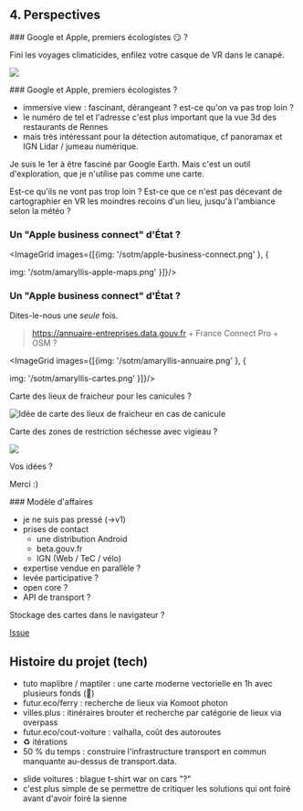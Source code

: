 
<section>

## 4. Perspectives

</section>

<section>
### Google et Apple, premiers écologistes 😏 ?

Fini les voyages climaticides, enfilez votre casque de VR dans le canapé.

![](/sotm/immersive-google-maps.png)

</section>

<section>
### Google et Apple, premiers écologistes ?

- immersive view : fascinant, dérangeant ? est-ce qu'on va pas trop loin ?
- le numéro de tel et l'adresse c'est plus important que la vue 3d des restaurants de Rennes
- mais très intéressant pour la détection automatique, cf panoramax et IGN Lidar / jumeau numérique.

<aside>
  Je suis le 1er à être fasciné par Google Earth. Mais c'est un outil d'exploration, que je n'utilise pas comme une carte.

Est-ce qu'ils ne vont pas trop loin ? Est-ce que ce n'est pas décevant de cartographier en VR les moindres recoins d'un lieu, jusqu'à l'ambiance selon la météo ?

</aside>
</section>

<section>

### Un "Apple business connect" d'État ?

<ImageGrid images={[{img:
'/sotm/apple-business-connect.png'
}, {

img: '/sotm/amaryllis-apple-maps.png'
}]}/>

</section>

<section>

### Un "Apple business connect" d'État ?

Dites-le-nous une <em>seule</em> fois.

> https://annuaire-entreprises.data.gouv.fr + France Connect Pro + OSM ?

<ImageGrid images={[{img:
'/sotm/amaryllis-annuaire.png'
}, {

img: '/sotm/amaryllis-cartes.png'
}]}/>

</section>

<section>

Carte des lieux de fraicheur pour les canicules ?

![Idée de carte des lieux de fraicheur en cas de canicule](/sotm/fraicheur.jpeg)

</section>

<section>

Carte des zones de restriction séchesse avec vigieau ?

![](/sotm/secheresse.png)

</section>

<section>

Vos idées ?

</section>

<section>

Merci :)

</section>
<section>
### Modèle d'affaires

- je ne suis pas pressé (->v1)
- prises de contact
  - une distribution Android
  - beta.gouv.fr
  - IGN (Web / TeC / vélo)
- expertise vendue en parallèle ?
- levée participative ?
- open core ?
- API de transport ?

</section>
<section>

Stockage des cartes dans le navigateur ?

[Issue](https://github.com/laem/cartes/issues/379)

</section>
<section>

## Histoire du projet (tech)

- tuto maplibre / maptiler : une carte moderne vectorielle en 1h avec plusieurs fonds (🤯)
- futur.eco/ferry : recherche de lieux via Komoot photon
- villes.plus : itinéraires brouter et recherche par catégorie de lieux via overpass
- futur.eco/cout-voiture : valhalla, coût des autoroutes
- ♻️ itérations
- 50 % du temps : construire l'infrastructure transport en commun manquante au-dessus de transport.data.

</section>
<section>
<aside>

- slide voitures : blague t-shirt war on cars "?"
- c'est plus simple de se permettre de critiquer les solutions qui ont foiré avant d'avoir foiré la sienne

</aside>
</section>
